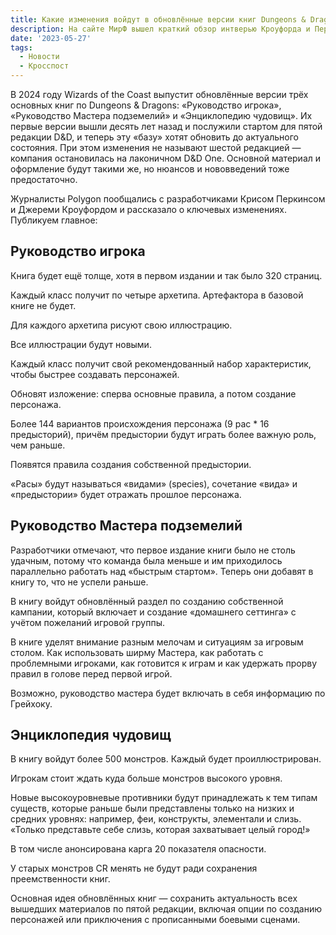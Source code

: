 ```yaml
---
title: Какие изменения войдут в обновлённые версии книг Dungeons & Dragons
description: На сайте МирФ вышел краткий обзор интверью Кроуфорда и Перкинса журналу Полигон.
date: '2023-05-27'
tags:
  - Новости
  - Кросспост
---
```


В 2024 году Wizards of the Coast выпустит обновлённые версии трёх основных книг по Dungeons & Dragons: «Руководство игрока», «Руководство Мастера подземелий» и «Энциклопедию чудовищ». Их первые версии вышли десять лет назад и послужили стартом для пятой редакции D&D, и теперь эту «базу» хотят обновить до актуального состояния. При этом изменения не называют шестой редакцией — компания остановилась на лаконичном D&D One. Основной материал и оформление будут такими же, но нюансов и нововведений тоже предостаточно.

Журналисты Polygon пообщались с разработчиками Крисом Перкинсом и Джереми Кроуфордом и рассказало о ключевых изменениях. Публикуем главное:

## Руководство игрока

Книга будет ещё толще, хотя в первом издании и так было 320 страниц.

Каждый класс получит по четыре архетипа. Артефактора в базовой книге не будет.

Для каждого архетипа рисуют свою иллюстрацию.

Все иллюстрации будут новыми.

Каждый класс получит свой рекомендованный набор характеристик, чтобы быстрее создавать персонажей.

Обновят изложение: сперва основные правила, а потом создание персонажа.

Более 144 вариантов происхождения персонажа (9 рас \* 16 предысторий), причём предыстории будут играть более важную роль, чем раньше.

Появятся правила создания собственной предыстории.

«Расы» будут называться «видами» (species), сочетание «вида» и «предыстории» будет отражать прошлое персонажа.

## Руководство Мастера подземелий

Разработчики отмечают, что первое издание книги было не столь удачным, потому что команда была меньше и им приходилось параллельно работать над «быстрым стартом». Теперь они добавят в книгу то, что не успели раньше.

В книгу войдут обновлённый раздел по созданию собственной кампании, который включает и создание «домашнего сеттинга» с учётом пожеланий игровой группы.

В книге уделят внимание разным мелочам и ситуациям за игровым столом. Как использовать ширму Мастера, как работать с проблемными игроками, как готовится к играм и как удержать прорву правил в голове перед первой игрой.

Возможно, руководство мастера будет включать в себя информацию по Грейхоку.

## Энциклопедия чудовищ

В книгу войдут более 500 монстров. Каждый будет проиллюстрирован.

Игрокам стоит ждать куда больше монстров высокого уровня.

Новые высокоуровневые противники будут принадлежать к тем типам существ, которые раньше были представлены только на низких и средних уровнях: например, феи, конструкты, элементали и слизь. «Только представьте себе слизь, которая захватывает целый город!»

В том числе анонсирована карга 20 показателя опасности.

У старых монстров CR менять не будут ради сохранения преемственности книг.

Основная идея обновлённых книг — сохранить актуальность всех вышедших материалов по пятой редакции, включая опции по созданию персонажей или приключения с прописанными боевыми сценами.
